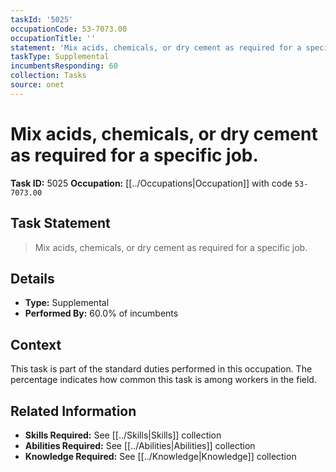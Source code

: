 ```yaml
---
taskId: '5025'
occupationCode: 53-7073.00
occupationTitle: ''
statement: 'Mix acids, chemicals, or dry cement as required for a specific job.'
taskType: Supplemental
incumbentsResponding: 60
collection: Tasks
source: onet
---
```

# Mix acids, chemicals, or dry cement as required for a specific job.

**Task ID:** 5025
**Occupation:** [[../Occupations|Occupation]] with code `53-7073.00`

## Task Statement

> Mix acids, chemicals, or dry cement as required for a specific job.

## Details

- **Type:** Supplemental
- **Performed By:** 60.0% of incumbents

## Context

This task is part of the standard duties performed in this occupation. The percentage indicates how common this task is among workers in the field.

## Related Information

- **Skills Required:** See [[../Skills|Skills]] collection
- **Abilities Required:** See [[../Abilities|Abilities]] collection
- **Knowledge Required:** See [[../Knowledge|Knowledge]] collection
